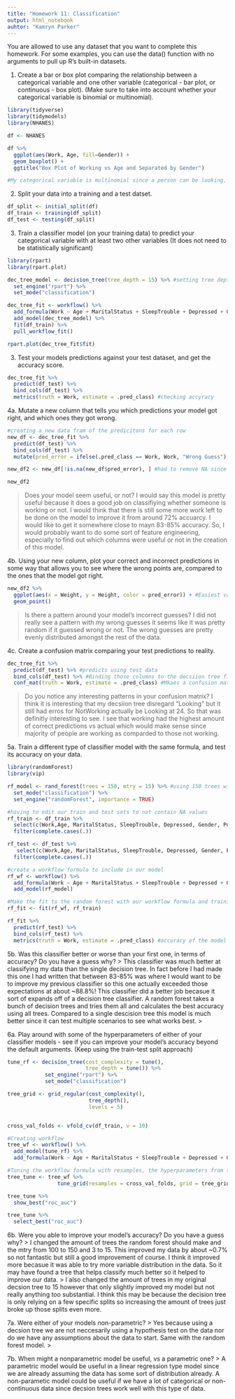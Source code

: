 ```yaml
---
title: "Homework 11: Classification"
output: html_notebook
auhtor: "Kamryn Parker"
---
```


You are allowed to use any dataset that you want to complete this homework. For some examples, you can use the data() function with no arguments to pull up R's built-in datasets. 

1. Create a bar or box plot comparing the relationship between a categorical variable and one other variable (categorical - bar plot, or continuous - box plot). (Make sure to take into account whether your categorical variable is binomial or multinomial).
```r
library(tidyverse)
library(tidymodels)
library(NHANES)

df <- NHANES

df %>%
  ggplot(aes(Work, Age, fill=Gender)) +
  geom_boxplot() +
  ggtitle("Box Plot of Working vs Age and Separated by Gender")

#My categorical variable is multinomial since a person can be looking, working, or not working
```

2. Split your data into a training and a test datset.
```r
df_split <- initial_split(df)
df_train <- training(df_split)
df_test <- testing(df_split)
```

3. Train a classifier model (on your training data) to predict your categorical variable with at least two other variables (It does not need to be statistically significant)
```r
library(rpart)
library(rpart.plot)

dec_tree_model <- decision_tree(tree_depth = 15) %>% #setting tree depth after tuning tree
  set_engine("rpart") %>%
  set_mode("classification")

dec_tree_fit <- workflow() %>%
  add_formula(Work ~ Age + MaritalStatus + SleepTrouble + Depressed + Gender + Poverty + Education + HHIncomeMid + Race1 + Race3 + HomeOwn + Weight + Height + SleepHrsNight + Smoke100) %>% #choosiung a good amount of variables to have the tree split with
  add_model(dec_tree_model) %>%
  fit(df_train) %>%
  pull_workflow_fit()

rpart.plot(dec_tree_fit$fit)
```

3. Test your models predictions against your test dataset, and get the accuracy score.
```r
dec_tree_fit %>%
  predict(df_test) %>%
  bind_cols(df_test) %>%
  metrics(truth = Work, estimate = .pred_class) #checking accyracy
```

4a. Mutate a new column that tells you which predictions your model got right, and which ones they got wrong. 
```r
#creating a new data fram of the predicitons for each row
new_df <- dec_tree_fit %>% 
  predict(df_test) %>%
  bind_cols(df_test) %>%
  mutate(pred_error = ifelse(.pred_class == Work, Work, "Wrong Guess"), .after = .pred_class) #used .after so it is easier to read

new_df2 <- new_df[!is.na(new_df$pred_error), ] #had to remove NA since it screws up the visulaization

new_df2
```
>
Does your model seem useful, or not?
I would say this model is pretty useful because it does a good job on classifiying whether someone is working or not. I would think that there is still some more work left to be done on the model to improve it from around 72% accuarcy. I would like to get it somewhere close to mayn 83-85% accuracy. So, I would probably want to do some sort of feature engineering, especially to find out which columns were useful or not in the creation of this model.
>

4b. Using your new column, plot your correct and incorrect predictions in some way that allows you to see where the wrong points are, compared to the ones that the model got right.
```r
new_df2 %>%
  ggplot(aes(x = Weight, y = Height, color = pred_error)) + #Easiest values to see spread of the data
  geom_point()
```
>
Is there a pattern around your model's incorrect guesses?
I did not really see a pattern with my wrong guesses it seems like it was pretty random if it guessed wrong or not. The wrong guesses are pretty evenly distributed amongst the rest of the data.
>

4c. Create a confusion matrix comparing your test predictions to reality.
```r
dec_tree_fit %>%
  predict(df_test) %>% #predicts using test data
  bind_cols(df_test) %>% #Binding those columns to the decsiion tree fit
  conf_mat(truth = Work, estimate = .pred_class) #Mkaes a confusion matrix as Work as the truth from our precition class
```
>
Do you notice any interesting patterns in your confusion matrix?
I think it is interesting that my decsiion tree disregard "Looking" but it still had erros for NotWorking actually be Looking at 24. So that was definitly interesting to see. I see that working had the highest amount of correct predictions vs actual which would make sense since majority of people are working as comparded to those not working.
>

5a. Train a different type of classifier model with the same formula, and test its accuracy on your data.
```r
library(randomForest)
library(vip)

rf_model <- rand_forest(trees = 150, mtry = 15) %>% #using 150 trees with 15 variables per tree
  set_mode("classification") %>%
  set_engine("randomForest", importance = TRUE)

#having to edit our train and test sets to not contain NA values
rf_train <- df_train %>%
  select(c(Work,Age, MaritalStatus, SleepTrouble, Depressed, Gender, Poverty, Education, HHIncomeMid, Race1, Race3, HomeOwn, Weight, Height, SleepHrsNight, Smoke100)) %>% #Be specific about variables needing to be used
  filter(complete.cases(.))

rf_test <- df_test %>% 
   select(c(Work,Age, MaritalStatus, SleepTrouble, Depressed, Gender, Poverty, Education, HHIncomeMid, Race1, Race3, HomeOwn, Weight, Height, SleepHrsNight, Smoke100)) %>%
  filter(complete.cases(.))

#create a workflow formula to include in our model
rf_wf <- workflow() %>%
  add_formula(Work ~ Age + MaritalStatus + SleepTrouble + Depressed + Gender + Poverty + Education + HHIncomeMid + Race1 + Race3 + HomeOwn + Weight + Height + SleepHrsNight + Smoke100) %>%
  add_model(rf_model)

#Make the fit to the random forest with our workflow formula and training data
rf_fit <- fit(rf_wf, rf_train)

rf_fit %>%
  predict(rf_test) %>%
  bind_cols(rf_test) %>%
  metrics(truth = Work, estimate = .pred_class) #accuracy of the model

```
5b. Was this classifier better or worse than your first one, in terms of accuracy? Do you have a guess why?
>
This classifier was much better at classifying my data than the single decision tree. In fact before I had made this one I had written that between 83-85% was where I would want to be to improve my previous classifier so this one actually exceeded those expectations at about ~88.8%! This classifier did a better job becasue it sort of expands off of a decision tree classifier. A random forest takes a bunch of decision trees and tries them all and calculates the best accuracy using all trees. Compared to a single descision tree this model is much better since it can test multiple scenarios to see what works best. 
>

6a. Play around with some of the hyperparameters of either of your classifier models - see if you can improve your model's accuracy beyond the default arguments. (Keep using the train-test split approach)
```r
tune_rf <- decision_tree(cost_complexity = tune(),
                         tree_depth = tune()) %>%
            set_engine("rpart") %>%
            set_mode("classification")

tree_grid <- grid_regular(cost_complexity(),
                          tree_depth(),
                          levels = 5)


cross_val_folds <- vfold_cv(df_train, v = 10)

#Creating workflow
tree_wf <- workflow() %>%
  add_model(tune_rf) %>%
  add_formula(Work ~ Age + MaritalStatus + SleepTrouble + Depressed + Gender + Poverty + Education + HHIncomeMid + Race1 + Race3 + HomeOwn + Weight + Height + SleepHrsNight + Smoke100)

#Tuning the workflow formula with resamples, the hyperparameters from tree grid
tree_tune <- tree_wf %>%
                tune_grid(resamples = cross_val_folds, grid = tree_grid)

tree_tune %>%
  show_best("roc_auc")

tree_tune %>%
  select_best("roc_auc")
```
6b. Were you able to improve your model's accuracy? Do you have a guess why?
>
I changed the amount of trees the random forest should make and the mtry from 100 to 150 and 3 to 15. This improved my data by about ~0.7% so not fantastic but still a good improvement of course. I think it improved more becasue it was able to try more variable distribution in the data. So it may have found a tree that helps classify much better so it helped to improve our data.
>
I also changed the amount of trees in my original decsion tree to 15 however that only slightly improved my model but not really anything too substantial. I think this may be because the decision tree is only relying on a few specific splits so increasing the amount of trees just broke up those splits even more. 

>

7a. Were either of your models non-parametric?
>
Yes because using a decsion tree we are not neccesarily using a hypothesis test on the data nor do we have any assumptions about the data to start. Same with the random forest model.
>

7b. When might a nonparametric model be useful, vs a parametric one?
>
A parametric model would be useful in a linear regression type model since we are already assuming the data has some sort of distribution already. A non-parametic model could be useful if we have a lot of categorical or non-continuous data since decsion trees work well with this type of data.

>